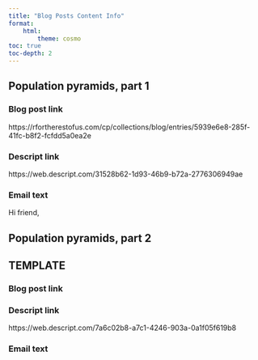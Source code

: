 ```yaml
---
title: "Blog Posts Content Info"
format: 
    html:
        theme: cosmo
toc: true
toc-depth: 2
---
```



## Population pyramids, part 1

### Blog post link

https://rfortherestofus.com/cp/collections/blog/entries/5939e6e8-285f-41fc-b8f2-fcfdd5a0ea2e

### Descript link 

https://web.descript.com/31528b62-1d93-46b9-b72a-2776306949ae

### Email text

Hi friend,



## Population pyramids, part 2

## TEMPLATE

### Blog post link

### Descript link

https://web.descript.com/7a6c02b8-a7c1-4246-903a-0a1f05f619b8

### Email text